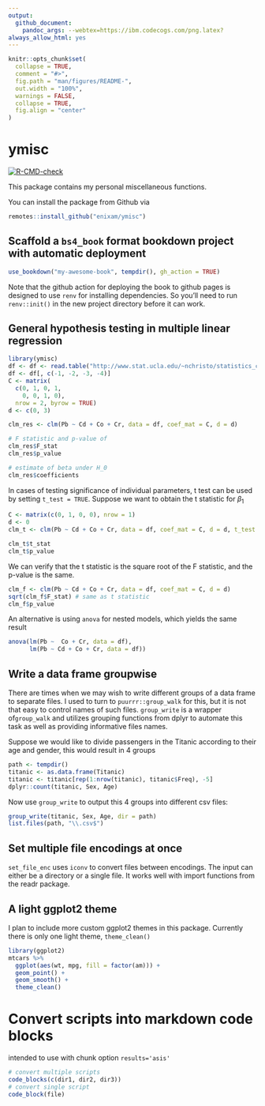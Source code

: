 ```yaml
---
output: 
  github_document:
    pandoc_args: --webtex=https://ibm.codecogs.com/png.latex?
always_allow_html: yes
---
```


```r
knitr::opts_chunk$set(
  collapse = TRUE,
  comment = "#>",
  fig.path = "man/figures/README-",
  out.width = "100%",
  warnings = FALSE,
  collapse = TRUE,
  fig.align = "center"
)
```

# ymisc

<!-- badges: start -->
[![R-CMD-check](https://github.com/enixam/ymisc/workflows/R-CMD-check/badge.svg)](https://github.com/enixam/ymisc/actions)
<!-- badges: end -->

This package contains my personal miscellaneous functions. 

You can install the package from Github via

``` r
remotes::install_github("enixam/ymisc")
```

## Scaffold a `bs4_book` format bookdown project with automatic deployment

```r
use_bookdown("my-awesome-book", tempdir(), gh_action = TRUE)
```

Note that the github action for deploying the book to github pages is designed to use `renv` for installing dependencies. So you'll need to run `renv::init()` in the new project directory before it can work.


## General hypothesis testing in multiple linear regression

<!-- A general hypothesis in multiple linear regression can be expressed in the following matrix form  -->

<!-- $$ -->
<!-- C\boldsymbol{\beta} = \boldsymbol{d} -->
<!-- $$ -->

<!-- where $C$ is an $m \times n$ matrix, $\boldsymbol{\beta}$ is an $p$-dimensional (including the intercept) parameter to estimate, and $\boldsymbol{d}$ is an $m$-dimensional vector. $C$ and $\boldsymbol{d}$ are specified by the hypothesis to be tested. For example, if we want to test the following hypothesis with two constraints for a linear model with 3 predictors  -->

<!-- $$ -->
<!-- \begin{aligned} -->
<!-- H_0&: \beta_1 + \beta_3 = 0 \quad \text{and} \quad \beta_2 = 3   \\ -->
<!-- H_1&: \text{otherwise}  -->
<!-- \end{aligned} -->
<!-- $$ -->
<!-- Then this hypothesis can be expressed as  -->

<!-- $$ -->
<!-- \begin{bmatrix} -->
<!-- 0 & 1 & 0 & 1 \\ -->
<!-- 0 & 0 & 1 & 0 \\ -->
<!-- \end{bmatrix} -->
<!-- \begin{bmatrix} -->
<!-- \beta_0 \\ -->
<!-- \beta_1 \\ -->
<!-- \beta_2 \\ -->
<!-- \beta_3 \\ -->
<!-- \end{bmatrix} -->
<!-- =  -->
<!-- \begin{bmatrix} -->
<!-- 0 \\ -->
<!-- 3 \\ -->
<!-- \end{bmatrix} -->
<!-- $$ -->
<!-- `clm` returns the F-statistic and p value associated with such test. It also returns the estimated $\sigma^2$ and $\boldsymbol{\beta}$ under $H_0$, i.e. the equality constrained model.  -->

```r
library(ymisc)
df <- df <- read.table("http://www.stat.ucla.edu/~nchristo/statistics_c173_c273/jura.txt", header=TRUE)
df <- df[, c(-1, -2, -3, -4)]
C <- matrix(
  c(0, 1, 0, 1,
    0, 0, 1, 0),
  nrow = 2, byrow = TRUE)
d <- c(0, 3)

clm_res <- clm(Pb ~ Cd + Co + Cr, data = df, coef_mat = C, d = d)

# F statistic and p-value of
clm_res$F_stat
clm_res$p_value

# estimate of beta under H_0
clm_res$coefficients
```


In cases of testing significance of individual parameters, t test can be used by setting `t_test = TRUE`. Suppose we want to obtain the t statistic for $\beta_1$

```r
C <- matrix(c(0, 1, 0, 0), nrow = 1)
d <- 0
clm_t <- clm(Pb ~ Cd + Co + Cr, data = df, coef_mat = C, d = d, t_test = TRUE)

clm_t$t_stat
clm_t$p_value
```

We can verify that the t statistic is the square root of the F statistic, and the p-value is the same.


```r
clm_f <- clm(Pb ~ Cd + Co + Cr, data = df, coef_mat = C, d = d)
sqrt(clm_f$F_stat) # same as t statistic
clm_f$p_value
```

An alternative is using `anova` for nested models, which yields the same result

```r
anova(lm(Pb ~  Co + Cr, data = df),
      lm(Pb ~ Cd + Co + Cr, data = df))
```

## Write a data frame groupwise

There are times when we may wish to write different groups of a data frame to separate files. I used to turn to `puurrr::group_walk` for this, but it is not that easy to control names of such files. `group_write` is a wrapper of`group_walk` and utilizes grouping functions from dplyr to automate this task as well as providing informative files names.

Suppose we would like to divide passengers in the Titanic according to their age and gender, this would result in 4 groups

```r
path <- tempdir()
titanic <- as.data.frame(Titanic)
titanic <- titanic[rep(1:nrow(titanic), titanic$Freq), -5]
dplyr::count(titanic, Sex, Age)
```

Now use `group_write` to output this 4 groups into different csv files:

```r
group_write(titanic, Sex, Age, dir = path)
list.files(path, "\\.csv$")
```



## Set multiple file encodings at once

`set_file_enc` uses `iconv` to convert files between encodings. The input can either be a directory or a single file. It works well with import functions from the readr package.



## A light ggplot2 theme

I plan to include more custom ggplot2 themes in this package. Currently there is only one light theme, `theme_clean()`

```r
library(ggplot2)
mtcars %>%
  ggplot(aes(wt, mpg, fill = factor(am))) +
  geom_point() +
  geom_smooth() +
  theme_clean()
```

# Convert scripts into markdown code blocks

intended to use with chunk option `results='asis'`

```r
# convert multiple scripts
code_blocks(c(dir1, dir2, dir3))
# convert single script
code_block(file)
```
